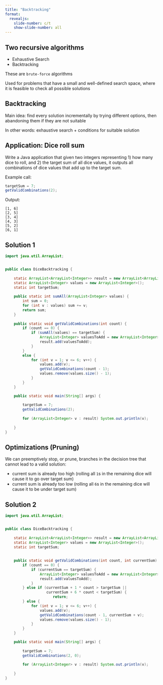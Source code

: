 ```yaml
---
title: "Backtracking"
format:
  revealjs:
    slide-number: c/t
    show-slide-number: all
---
```


## Two recursive algorithms

* Exhaustive Search	
* Backtracking	

These are `brute-force` algorithms

Used for problems that have a small and well-defined search space, where it is feasible to check all possible solutions

## Backtracking

Main idea: find every solution incrementally by trying different options, then abandoning them if they are not suitable

In other words: exhaustive search + conditions for suitable solution

## Application: Dice roll sum

Write a Java application that given two integers representing 1) how many dice to roll, and 2) the target sum of all dice values, it outputs all combinations of dice values that add up to the target sum.

Example call:
```java
targetSum = 7;
getValidCombinations(2);
```

Output:
```
[1, 6]
[2, 5]
[3, 4]
[4, 3]
[5, 2]
[6, 1]
```

## Solution 1

```java
import java.util.ArrayList;


public class DiceBacktracking {
	
	static ArrayList<ArrayList<Integer>> result = new ArrayList<ArrayList<Integer>> ();
	static ArrayList<Integer> values = new ArrayList<Integer>();
	static int targetSum;
	
	public static int sumAll(ArrayList<Integer> values) {
		int sum = 0;
		for (int v : values) sum += v;
		return sum;
	}
	
	public static void getValidCombinations(int count) {
		if (count == 0) {
			if (sumAll(values) == targetSum) {
				ArrayList<Integer> valuesToAdd = new ArrayList<Integer>(values);
				result.add(valuesToAdd);
			}
		}
		else {
			for (int v = 1; v <= 6; v++) {
				values.add(v); 
				getValidCombinations(count - 1);
				values.remove(values.size() - 1);
			}
		}
	}

	public static void main(String[] args) {
		
		targetSum = 7;
		getValidCombinations(2);
		
		for (ArrayList<Integer> v : result) System.out.println(v);
		
	}
}
```

## Optimizations (Pruning)

We can preemptively stop, or prune,	branches in the decision tree that cannot lead to a valid solution:

* current	sum	is already too high (rolling all `1`s in the remaining dice will cause it to go over target sum)
* current	sum	is already too low (rolling all `6`s in the remaining dice will cause it to be under target sum)

## Solution 2

```java
import java.util.ArrayList;


public class DiceBacktracking {
	
	static ArrayList<ArrayList<Integer>> result = new ArrayList<ArrayList<Integer>> ();
	static ArrayList<Integer> values = new ArrayList<Integer>();
	static int targetSum;
	
	
	public static void getValidCombinations(int count, int currentSum) {
		if (count == 0) {
			if (currentSum == targetSum) {
				ArrayList<Integer> valuesToAdd = new ArrayList<Integer>(values);
				result.add(valuesToAdd);
			}
		} else if (currentSum + 1 * count > targetSum ||
				   currentSum + 6 * count < targetSum) {
			          return;
		} else {
			for (int v = 1; v <= 6; v++) {
				values.add(v);
				getValidCombinations(count - 1, currentSum + v);
				values.remove(values.size() - 1);
			}
		}
	}

	public static void main(String[] args) {
		
		targetSum = 7;
		getValidCombinations(2, 0);
		
		for (ArrayList<Integer> v : result) System.out.println(v);
		
	}
}

```


